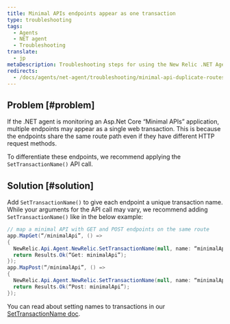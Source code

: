 ```yaml
---
title: Minimal APIs endpoints appear as one transaction
type: troubleshooting
tags:
  - Agents
  - NET agent
  - Troubleshooting
translate:
  - jp
metaDescription: Troubleshooting steps for using the New Relic .NET Agent in a Minimal APIs app with duplicate route paths but different HTTP request methods.
redirects:
  - /docs/agents/net-agent/troubleshooting/minimal-api-duplicate-routes-net
---
```


## Problem [#problem]

If the .NET agent is monitoring an Asp.Net Core “Minimal APIs” application, multiple endpoints may appear as a single web transaction. This is because the endpoints share the same route path even if they have different HTTP request methods. 

To differentiate these endpoints, we recommend applying the `SetTransactionName()` API call. 

## Solution [#solution]

Add `SetTransactionName()` to give each endpoint a unique transaction name. While your arguments for the API call may vary, we recommend adding `SetTransactionName()` like in the below example:

```cs
// map a minimal API with GET and POST endpoints on the same route
app.MapGet(“/minimalApi”, () =>
{
  NewRelic.Api.Agent.NewRelic.SetTransactionName(null, name: “minimalApi/Get”);
  return Results.Ok(“Get: minimalApi”);
});
app.MapPost(“/minimalApi”, () =>
{
  NewRelic.Api.Agent.NewRelic.SetTransactionName(null, name: “minimalApi/Post”);
  return Results.Ok(“Post: minimalApi”);
});
```

You can read about setting names to transactions in our [SetTransactionName doc](/docs/agents/net-agent/net-agent-api/settransactionname-net-agent-api).
